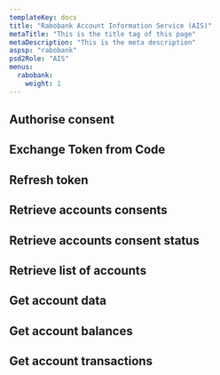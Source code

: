 ```yaml
---
templateKey: docs
title: "Rabobank Account Information Service (AIS)"
metaTitle: "This is the title tag of this page"
metaDescription: "This is the meta description"
aspsp: "rabobank"
psd2Role: "AIS"
menus:
  rabobank: 
    weight: 1
---
```





  <step>

  ## Authorise consent

  <AuthoriseStep/>
  </step>
  <step>

  ## Exchange Token from Code

  <CreateToken/>
  </step>
  <step>

  ## Refresh token

  <RefreshToken/>
  </step>
  <step>

  ## Retrieve accounts consents

  <AccountConsents/>
  </step>
  <step>

  ## Retrieve accounts consent status

  <AccountConsentStatus/>
  </step>
  <step>

  ## Retrieve list of accounts

  <StepAccounts/>
  </step>
  <step>

  ## Get account data

  <StepAccount/>
  </step>
  <step>

  ## Get account balances

  <StepBalances/>
  </step>
  <step>

  ## Get account transactions

  <StepTransactions/>
  </step>

